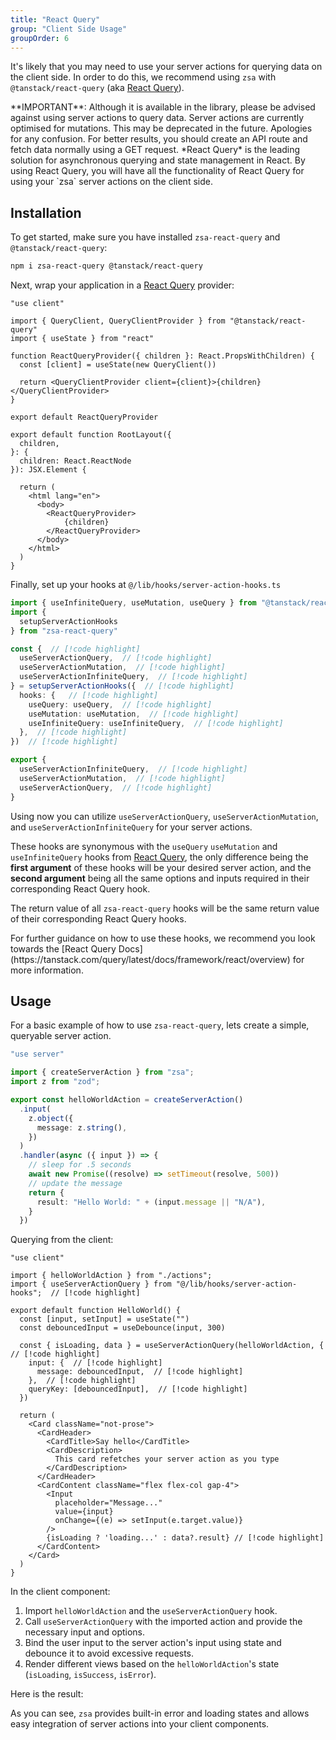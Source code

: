 ```yaml
---
title: "React Query"
group: "Client Side Usage"
groupOrder: 6
---
```


It's likely that you may need to use your server actions for querying data on the client side. In order to do this, we recommend using `zsa` with `@tanstack/react-query` (aka [React Query](https://tanstack.com/query/latest/docs/framework/react/overview)).

<Warning>
**IMPORTANT**: Although it is available in the library, please be advised against using server actions to query data. Server actions are currently optimised for mutations. This may be deprecated in the future. Apologies for any confusion. For better results, you should create an API route and fetch data normally using a GET request.
</Warning>

<Note>
  *React Query* is the leading solution for asynchronous querying and state
  management in React. By using React Query, you will have all the functionality
  of React Query for using your `zsa` server actions on the client side.
</Note>

## Installation

To get started, make sure you have installed `zsa-react-query` and `@tanstack/react-query`:

```bash
npm i zsa-react-query @tanstack/react-query
```

Next, wrap your application in a [React Query](https://tanstack.com/query/latest/docs/framework/react/overview) provider:

```tsx title="providers/react-query.tsx"
"use client"

import { QueryClient, QueryClientProvider } from "@tanstack/react-query"
import { useState } from "react"

function ReactQueryProvider({ children }: React.PropsWithChildren) {
  const [client] = useState(new QueryClient())

  return <QueryClientProvider client={client}>{children}</QueryClientProvider>
}

export default ReactQueryProvider
```

```tsx title="app/layout.tsx"
export default function RootLayout({
  children,
}: {
  children: React.ReactNode
}): JSX.Element {

  return (
    <html lang="en">
      <body>
        <ReactQueryProvider>
            {children}
        </ReactQueryProvider>
      </body>
    </html>
  )
}
```

Finally, set up your hooks at `@/lib/hooks/server-action-hooks.ts`

```ts title="lib/hooks/server-action-hooks.ts"
import { useInfiniteQuery, useMutation, useQuery } from "@tanstack/react-query"
import {
  setupServerActionHooks
} from "zsa-react-query"

const {  // [!code highlight]
  useServerActionQuery,  // [!code highlight]
  useServerActionMutation,  // [!code highlight]
  useServerActionInfiniteQuery,  // [!code highlight]
} = setupServerActionHooks({  // [!code highlight]
  hooks: {   // [!code highlight]
    useQuery: useQuery,  // [!code highlight]
    useMutation: useMutation,  // [!code highlight]
    useInfiniteQuery: useInfiniteQuery,  // [!code highlight]
  },  // [!code highlight]
})  // [!code highlight]

export {
  useServerActionInfiniteQuery,  // [!code highlight]
  useServerActionMutation,  // [!code highlight]
  useServerActionQuery,  // [!code highlight]
}
```

Using now you can utilize `useServerActionQuery`, `useServerActionMutation`, and `useServerActionInfiniteQuery` for your server actions.

These hooks are synonymous with the `useQuery` `useMutation` and `useInfiniteQuery` hooks from [React Query](https://tanstack.com/query/latest/docs/framework/react/overview), the only difference being the **first argument** of these hooks will be your desired server action, and the **second argument** being all the same options and inputs required in their corresponding React Query hook.

The return value of all `zsa-react-query` hooks will be the same return value of their corresponding React Query hooks.

<Note>
  For further guidance on how to use these hooks, we recommend you look towards
  the [React Query
  Docs](https://tanstack.com/query/latest/docs/framework/react/overview) for
  more information.
</Note>

## Usage

For a basic example of how to use `zsa-react-query`, lets create a simple, queryable server action.

```ts title="actions.ts"
"use server"

import { createServerAction } from "zsa";
import z from "zod";

export const helloWorldAction = createServerAction()
  .input(
    z.object({
      message: z.string(),
    })
  )
  .handler(async ({ input }) => {
    // sleep for .5 seconds
    await new Promise((resolve) => setTimeout(resolve, 500))
    // update the message
    return {
      result: "Hello World: " + (input.message || "N/A"),
    }
  })
```

Querying from the client:
 
```tsx title="hello-world-example.tsx"
"use client"

import { helloWorldAction } from "./actions";
import { useServerActionQuery } from "@/lib/hooks/server-action-hooks";  // [!code highlight]

export default function HelloWorld() {
  const [input, setInput] = useState("")
  const debouncedInput = useDebounce(input, 300)

  const { isLoading, data } = useServerActionQuery(helloWorldAction, {  // [!code highlight]
    input: {  // [!code highlight]
      message: debouncedInput,  // [!code highlight]
    },  // [!code highlight]
    queryKey: [debouncedInput],  // [!code highlight]
  })

  return (
    <Card className="not-prose">
      <CardHeader>
        <CardTitle>Say hello</CardTitle>
        <CardDescription>
          This card refetches your server action as you type
        </CardDescription>
      </CardHeader>
      <CardContent className="flex flex-col gap-4">
        <Input
          placeholder="Message..."
          value={input}
          onChange={(e) => setInput(e.target.value)}
        />
        {isLoading ? 'loading...' : data?.result} // [!code highlight]
      </CardContent>
    </Card>
  )
}
```

In the client component:

1. Import `helloWorldAction` and the `useServerActionQuery` hook.
2. Call `useServerActionQuery` with the imported action and provide the necessary input and options.
3. Bind the user input to the server action's input using state and debounce it to avoid excessive requests.
4. Render different views based on the `helloWorldAction`'s state (`isLoading`, `isSuccess`, `isError`).

Here is the result:

<ExampleComponent id="hello-world-action" />

As you can see, `zsa` provides built-in error and loading states and allows easy integration of server actions into your client components.
